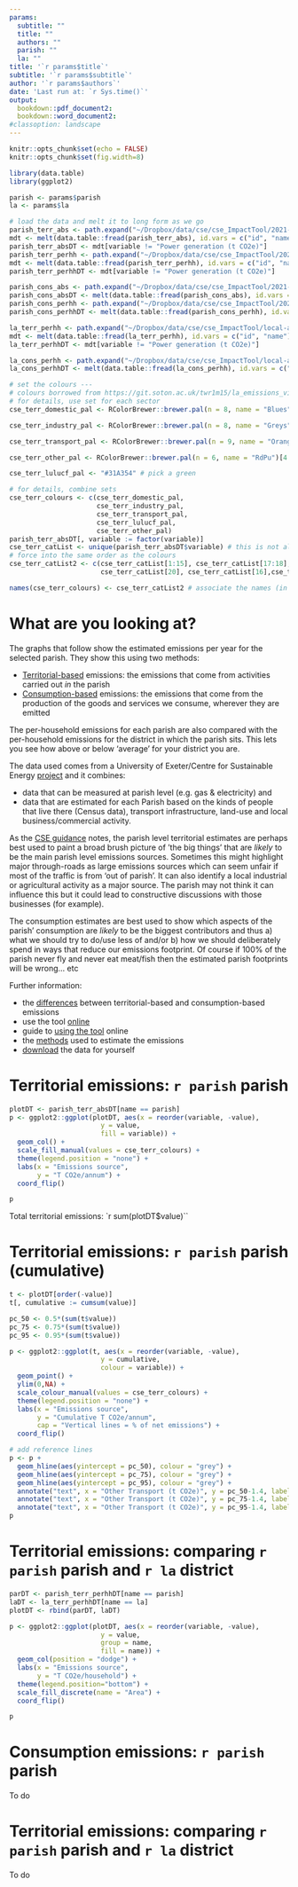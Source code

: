 ```yaml
---
params:
  subtitle: ""
  title: ""
  authors: ""
  parish: ""
  la: ""
title: '`r params$title`'
subtitle: '`r params$subtitle`'
author: '`r params$authors`'
date: 'Last run at: `r Sys.time()`'
output:
  bookdown::pdf_document2:
  bookdown::word_document2:
#classoption: landscape
---
```


```r
knitr::opts_chunk$set(echo = FALSE)
knitr::opts_chunk$set(fig.width=8)

library(data.table)
library(ggplot2)

parish <- params$parish
la <- params$la

# load the data and melt it to long form as we go
parish_terr_abs <- path.expand("~/Dropbox/data/cse/cse_ImpactTool/2021-12-07/parish-all-territorial-absolute.csv")
mdt <- melt(data.table::fread(parish_terr_abs), id.vars = c("id", "name"))
parish_terr_absDT <- mdt[variable != "Power generation (t CO2e)"]
parish_terr_perhh <- path.expand("~/Dropbox/data/cse/cse_ImpactTool/2021-12-07/parish-all-territorial-per-household.csv")
mdt <- melt(data.table::fread(parish_terr_perhh), id.vars = c("id", "name"))
parish_terr_perhhDT <- mdt[variable != "Power generation (t CO2e)"]

parish_cons_abs <- path.expand("~/Dropbox/data/cse/cse_ImpactTool/2021-12-07/parish-all-consumption-absolute.csv")
parish_cons_absDT <- melt(data.table::fread(parish_cons_abs), id.vars = c("id", "name"))
parish_cons_perhh <- path.expand("~/Dropbox/data/cse/cse_ImpactTool/2021-12-07/parish-all-consumption-per-household.csv")
parish_cons_perhhDT <- melt(data.table::fread(parish_cons_perhh), id.vars = c("id", "name"))

la_terr_perhh <- path.expand("~/Dropbox/data/cse/cse_ImpactTool/local-authority-all-territorial-per-household.csv.gz")
mdt <- melt(data.table::fread(la_terr_perhh), id.vars = c("id", "name"))
la_terr_perhhDT <- mdt[variable != "Power generation (t CO2e)"]

la_cons_perhh <- path.expand("~/Dropbox/data/cse/cse_ImpactTool/local-authority-all-consumption-per-household.csv.gz")
la_cons_perhhDT <- melt(data.table::fread(la_cons_perhh), id.vars = c("id", "name"))

```

```r
# set the colours ---
# colours borrowed from https://git.soton.ac.uk/twr1m15/la_emissions_viz/-/blob/master/shiny/app.R
# for details, use set for each sector
cse_terr_domestic_pal <- RColorBrewer::brewer.pal(n = 8, name = "Blues")[3:8]    # domestic blues, 6 categories

cse_terr_industry_pal <- RColorBrewer::brewer.pal(n = 8, name = "Greys")[3:8]    # industry greys, 6 categories incl Agric

cse_terr_transport_pal <- RColorBrewer::brewer.pal(n = 9, name = "Oranges")[3:7] # transport incl aviation & shipping oranges, 5 categories

cse_terr_other_pal <- RColorBrewer::brewer.pal(n = 6, name = "RdPu")[4:5]    #  greys,  2 categories  waste & F-gases

cse_terr_lulucf_pal <- "#31A354" # pick a green

# for details, combine sets
cse_terr_colours <- c(cse_terr_domestic_pal, 
                      cse_terr_industry_pal, 
                      cse_terr_transport_pal,
                      cse_terr_lulucf_pal,
                      cse_terr_other_pal)
parish_terr_absDT[, variable := factor(variable)]
cse_terr_catList <- unique(parish_terr_absDT$variable) # this is not alphabetical - why?
# force into the same order as the colours
cse_terr_catList2 <- c(cse_terr_catList[1:15], cse_terr_catList[17:18], 
                       cse_terr_catList[20], cse_terr_catList[16],cse_terr_catList[19] )

names(cse_terr_colours) <- cse_terr_catList2 # associate the names (in this order) with the colours
```

# What are you looking at?

The graphs that follow show the estimated emissions per year for the selected parish. They show this using two methods:

 * [Territorial-based](https://www.ons.gov.uk/economy/environmentalaccounts/articles/netzeroandthedifferentofficialmeasuresoftheuksgreenhousegasemissions/2019-07-24#measuring-the-uks-progress-to-net-zero) emissions: the emissions that come from activities carried out _in_ the parish
 * [Consumption-based](https://www.ons.gov.uk/economy/environmentalaccounts/articles/netzeroandthedifferentofficialmeasuresoftheuksgreenhousegasemissions/2019-07-24#the-uks-carbon-footprint) emissions: the emissions that come from the production of the goods and services we consume, wherever they are emitted

The per-household emissions for each parish are also compared with the per-household emissions for the district in which the parish sits. This lets you see how above or below 'average' for your district you are.

The data used comes from a University of Exeter/Centre for Sustainable Energy [project](https://impact-tool.org.uk/about) and it combines:

 * data that can be measured at parish level (e.g. gas & electricity) and 
 * data that are estimated for each Parish based on the kinds of people that live there (Census data), transport infrastructure, land-use and local business/commercial activity. 

As the [CSE guidance](https://impact-tool.org.uk/using-the-tool) notes, the parish level territorial estimates are perhaps best used to paint a broad brush picture of ’the big things’ that are _likely_ to be the main parish level emissions sources. Sometimes this might highlight major through-roads as large emissions sources which can seem unfair if most of the traffic is from 'out of parish'. It can also identify a local industrial or agricultural activity as a major source. The parish may not think it can influence this but it could lead to constructive discussions with those businesses (for example). 

The consumption estimates are best used to show which aspects of the parish' consumption are _likely_ to be the biggest contributors and thus a) what we should try to do/use less of and/or b) how we should deliberately spend in ways that reduce our emissions footprint. Of course if 100% of the parish never fly and never eat meat/fish then the estimated parish footprints will be wrong... etc

Further information:

 * the [differences](https://impact-tool.org.uk/using-the-tool) between territorial-based and consumption-based emissions
 * use the tool [online](https://impact-tool.org.uk/footprint/search) 
 * guide to [using the tool](https://impact-tool.org.uk/using-the-tool) online
 * the [methods](https://impact-tool.org.uk/methodology) used to estimate the emissions
 * [download](https://impact-tool.org.uk/download) the data for yourself

\newpage

# Territorial emissions: `r parish` parish

```r
plotDT <- parish_terr_absDT[name == parish]
p <- ggplot2::ggplot(plotDT, aes(x = reorder(variable, -value), 
                       y = value,
                       fill = variable)) +
  geom_col() +
  scale_fill_manual(values = cse_terr_colours) +
  theme(legend.position = "none") +
  labs(x = "Emissions source",
       y = "T CO2e/annum") +
  coord_flip()

p
```

Total territorial emissions: `r sum(plotDT$value)``

# Territorial emissions: `r parish` parish (cumulative)

```r
t <- plotDT[order(-value)]
t[, cumulative := cumsum(value)]

pc_50 <- 0.5*(sum(t$value))
pc_75 <- 0.75*(sum(t$value))
pc_95 <- 0.95*(sum(t$value))

p <- ggplot2::ggplot(t, aes(x = reorder(variable, -value), 
                       y = cumulative,
                       colour = variable)) +
  geom_point() +
  ylim(0,NA) +
  scale_colour_manual(values = cse_terr_colours) +
  theme(legend.position = "none") +
  labs(x = "Emissions source",
       y = "Cumulative T CO2e/annum",
       cap = "Vertical lines = % of net emissions") +
  coord_flip()

# add reference lines
p <- p + 
  geom_hline(aes(yintercept = pc_50), colour = "grey") +
  geom_hline(aes(yintercept = pc_75), colour = "grey") +
  geom_hline(aes(yintercept = pc_95), colour = "grey") +
  annotate("text", x = "Other Transport (t CO2e)", y = pc_50-1.4, label = "50%", colour = "grey") +
  annotate("text", x = "Other Transport (t CO2e)", y = pc_75-1.4, label = "75%", colour = "grey") +
  annotate("text", x = "Other Transport (t CO2e)", y = pc_95-1.4, label = "95%", colour = "grey")
p
```
\newpage

# Territorial emissions: comparing `r parish` parish and `r la` district

```r
parDT <- parish_terr_perhhDT[name == parish]
laDT <- la_terr_perhhDT[name == la]
plotDT <- rbind(parDT, laDT)

p <- ggplot2::ggplot(plotDT, aes(x = reorder(variable, -value), 
                       y = value,
                       group = name,
                       fill = name)) +
  geom_col(position = "dodge") +
  labs(x = "Emissions source",
       y = "T CO2e/household") +
  theme(legend.position="bottom") +
  scale_fill_discrete(name = "Area") +
  coord_flip()

p
```
\newpage

# Consumption emissions: `r parish` parish

To do

# Territorial emissions: comparing `r parish` parish and `r la` district

To do
